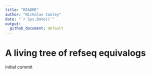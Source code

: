 ```yaml
---
title: "README"
author: "Nicholas Cooley"
date: "`r Sys.Date()`"
output:
  github_document: default
---
```


# A living tree of refseq equivalogs

initial commit

